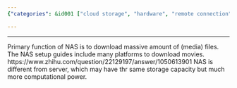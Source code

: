 ```yaml
---
{"categories": &id001 ["cloud storage", "hardware", "remote connection", "remote control", "remote storage", "storage"], "category": "NAS", "date": "2022-01-11 06:20:50", "description": "This article provides an overview of Network Attached Storage (NAS) devices, which are designed for efficiently downloading large media files such as movies. The content also covers NAS setups and their compatibility with different platforms to optimize movie downloads.", "tags": *id001, "title": "NAS With Movie Download"}

---
```


------
Primary function of NAS is to download massive amount of (media) files. The NAS setup guides include many platforms to download movies.
https://www.zhihu.com/question/22129197/answer/1050613901
NAS is different from server, which may have thr same storage capacity but much more computational power.
